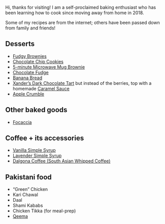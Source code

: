 
Hi, thanks for visiting! I am a self-proclaimed baking enthusiast who has been learning how to cook since moving away from home in 2018. 

Some of my recipes are from the internet; others have been passed down from family and friends! 

## Desserts

* [Fudgy Brownies](desserts/brownies.html)
* [Chocolate Chip Cookies](desserts/choc_chip_cookies.html)
* [5-minute Microwave Mug Brownie](desserts/mug_brownie.html)
* [Chocolate Fudge](desserts/fudge.html)
* [Banana Bread](https://sallysbakingaddiction.com/best-banana-bread-recipe/)
* [Xander's Dark Chocolate Tart](https://www.joyousapron.com/no-bake-chocolate-tart/#recipe) but instead of the berries, top with a homemade [Caramel Sauce](https://sallysbakingaddiction.com/homemade-salted-caramel-recipe/)
* [Apple Crumble](desserts/apple_crumble.html)

## Other baked goods

* [Focaccia](https://www.youtube.com/shorts/bmO6CIOrDEU?si=4mHCY9K-x_3Hv9xy)

## Coffee + its accessories 

* [Vanilla Simple Syrup](coffee-accessories/vanilla_simple_syrup.html)
* [Lavender Simple Syrup](https://www.thespruceeats.com/diy-lavender-simple-syrup-760293)
* [Dalgona Coffee (South Asian Whipped Coffee)](coffee-accessories/dalgona_coffee.html)

## Pakistani food

* "Green" Chicken
* Kari Chawal
* Daal
* Shami Kababs
* Chicken Tikka (for meal-prep)
* [Qeema](pakistani-food/qeema.html)
